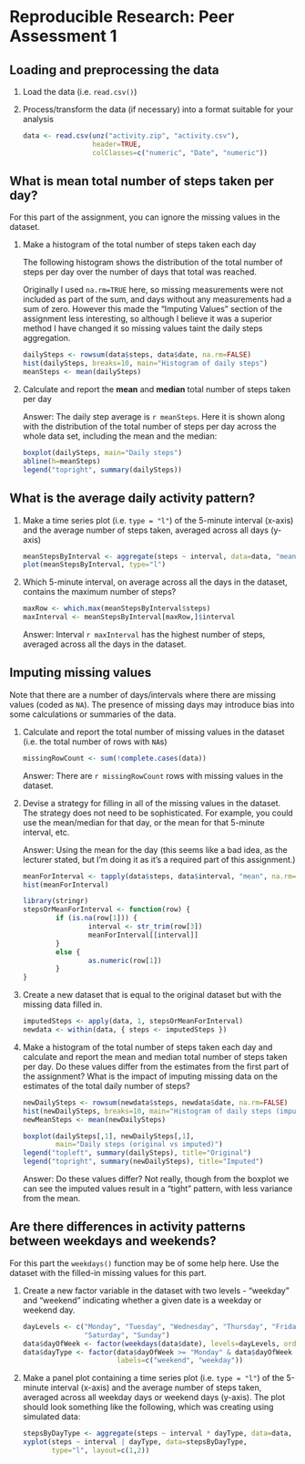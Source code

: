 # Reproducible Research: Peer Assessment 1


## Loading and preprocessing the data

1. Load the data (i.e. `read.csv()`)
2. Process/transform the data (if necessary) into a format suitable
   for your analysis

   ```r
   data <- read.csv(unz("activity.zip", "activity.csv"),
                    header=TRUE,
                    colClasses=c("numeric", "Date", "numeric"))
   ```

## What is mean total number of steps taken per day?

For this part of the assignment, you can ignore the missing values in
the dataset.

1. Make a histogram of the total number of steps taken each day

   The following histogram shows the distribution of the total number
of steps per day over the number of days that total was
reached.

   Originally I used `na.rm=TRUE` here, so missing measurements were
not included as part of the sum, and days without any measurements had
a sum of zero. However this made the "Imputing Values" section of the
assignment less interesting, so although I believe it was a superior
method I have changed it so missing values taint the daily steps
aggregation.

   ```r
   dailySteps <- rowsum(data$steps, data$date, na.rm=FALSE)
   hist(dailySteps, breaks=10, main="Histogram of daily steps")
   meanSteps <- mean(dailySteps)
   ```

2. Calculate and report the **mean** and **median** total number of
   steps taken per day

   Answer: The daily step average is `r meanSteps`. Here it is shown
along with the distribution of the total number of steps per day
across the whole data set, including the mean and the median:

   ```r
   boxplot(dailySteps, main="Daily steps")
   abline(h=meanSteps)
   legend("topright", summary(dailySteps))
   ```

## What is the average daily activity pattern?

1. Make a time series plot (i.e. `type = "l"`) of the 5-minute
   interval (x-axis) and the average number of steps taken, averaged
   across all days (y-axis)

   ```r
   meanStepsByInterval <- aggregate(steps ~ interval, data=data, "mean")
   plot(meanStepsByInterval, type="l")
   ```

2. Which 5-minute interval, on average across all the days in the
   dataset, contains the maximum number of steps?

   ```r
   maxRow <- which.max(meanStepsByInterval$steps)
   maxInterval <- meanStepsByInterval[maxRow,]$interval
   ```

   Answer: Interval `r maxInterval` has the highest number of steps,
averaged across all the days in the dataset.

## Imputing missing values

Note that there are a number of days/intervals where there are missing
values (coded as `NA`). The presence of missing days may introduce
bias into some calculations or summaries of the data.

1. Calculate and report the total number of missing values in the
dataset (i.e. the total number of rows with `NA`s)

   ```r
   missingRowCount <- sum(!complete.cases(data))
   ```

   Answer: There are `r missingRowCount` rows with missing values in
the dataset.

2. Devise a strategy for filling in all of the missing values in the
   dataset. The strategy does not need to be sophisticated. For
   example, you could use the mean/median for that day, or the mean
   for that 5-minute interval, etc.

   Answer: Using the mean for the day (this seems like a bad idea, as
the lecturer stated, but I'm doing it as it's a required part of this
assignment.)

   ```r
   meanForInterval <- tapply(data$steps, data$interval, "mean", na.rm=TRUE)
   hist(meanForInterval)

   library(stringr)
   stepsOrMeanForInterval <- function(row) {
           if (is.na(row[1])) {
                   interval <- str_trim(row[3])
                   meanForInterval[[interval]]
           }
           else {
                   as.numeric(row[1])
           }
   }
   ```

3. Create a new dataset that is equal to the original dataset but with
   the missing data filled in.

   ```r
   imputedSteps <- apply(data, 1, stepsOrMeanForInterval)
   newdata <- within(data, { steps <- imputedSteps })
   ```

4. Make a histogram of the total number of steps taken each day and
   calculate and report the mean and median total number of steps
   taken per day. Do these values differ from the estimates from the
   first part of the assignment? What is the impact of imputing
   missing data on the estimates of the total daily number of steps?

   ```r
   newDailySteps <- rowsum(newdata$steps, newdata$date, na.rm=FALSE)
   hist(newDailySteps, breaks=10, main="Histogram of daily steps (imputed)")
   newMeanSteps <- mean(newDailySteps)

   boxplot(dailySteps[,1], newDailySteps[,1],
           main="Daily steps (original vs imputed)")
   legend("topleft", summary(dailySteps), title="Original")
   legend("topright", summary(newDailySteps), title="Imputed")
   ```

   Answer: Do these values differ? Not really, though from the boxplot
we can see the imputed values result in a "tight" pattern, with less
variance from the mean.

## Are there differences in activity patterns between weekdays and weekends?

For this part the `weekdays()` function may be of some help here. Use the dataset with the filled-in missing values for this part.

1. Create a new factor variable in the dataset with two levels -
   "weekday" and "weekend" indicating whether a given date is a
   weekday or weekend day.

   ```r
   dayLevels <- c("Monday", "Tuesday", "Wednesday", "Thursday", "Friday",
                  "Saturday", "Sunday")
   data$dayOfWeek <- factor(weekdays(data$date), levels=dayLevels, ordered=TRUE)
   data$dayType <- factor(data$dayOfWeek >= "Monday" & data$dayOfWeek <= "Friday",
                          labels=c("weekend", "weekday"))
   ```

2. Make a panel plot containing a time series plot (i.e. `type = "l"`)
   of the 5-minute interval (x-axis) and the average number of steps
   taken, averaged across all weekday days or weekend days
   (y-axis). The plot should look something like the following, which
   was creating using simulated data:

   ```r
   stepsByDayType <- aggregate(steps ~ interval * dayType, data=data, mean)
   xyplot(steps ~ interval | dayType, data=stepsByDayType,
          type="l", layout=c(1,2))
   ```
